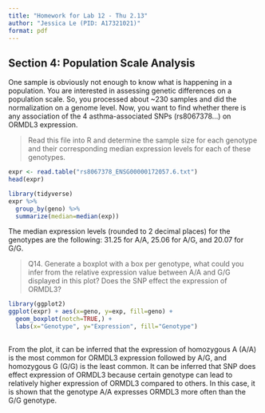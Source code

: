 ```yaml
---
title: "Homework for Lab 12 - Thu 2.13"
author: "Jessica Le (PID: A17321021)"
format: pdf
---
```


## Section 4: Population Scale Analysis

One sample is obviously not enough to know what is happening in a population. You are interested in assessing genetic differences on a population scale. So, you processed about ~230 samples and did the normalization on a genome level. Now, you want to find whether there is any association of the 4 asthma-associated SNPs (rs8067378…) on ORMDL3
expression.

> Read this file into R and determine the sample size for each genotype and their corresponding median expression levels for each of these genotypes.

```r
expr <- read.table("rs8067378_ENSG00000172057.6.txt")
head(expr)
```

```r
library(tidyverse)
expr %>% 
  group_by(geno) %>%
  summarize(median=median(exp))
```
The median expression levels (rounded to 2 decimal places) for the genotypes are the following: 31.25 for A/A, 25.06 for A/G, and 20.07 for G/G. 

> Q14.  Generate a boxplot with a box per genotype, what could you infer from the relative
expression value between A/A and G/G displayed in this plot? Does the SNP effect the
expression of ORMDL3?

```r
library(ggplot2)
ggplot(expr) + aes(x=geno, y=exp, fill=geno) + 
  geom_boxplot(notch=TRUE,) + 
  labs(x="Genotype", y="Expression", fill="Genotype")
  
```
From the plot, it can be inferred that the expression of homozygous A (A/A) is the most common for ORMDL3 expression followed by A/G, and homozygous G (G/G) is the least common. It can be inferred that SNP does effect expression of ORMDL3 because certain genotype can lead to relatively higher expression of ORMDL3 compared to others. In this case, it is shown that the genotype A/A expresses ORMDL3 more often than the G/G genotype. 
